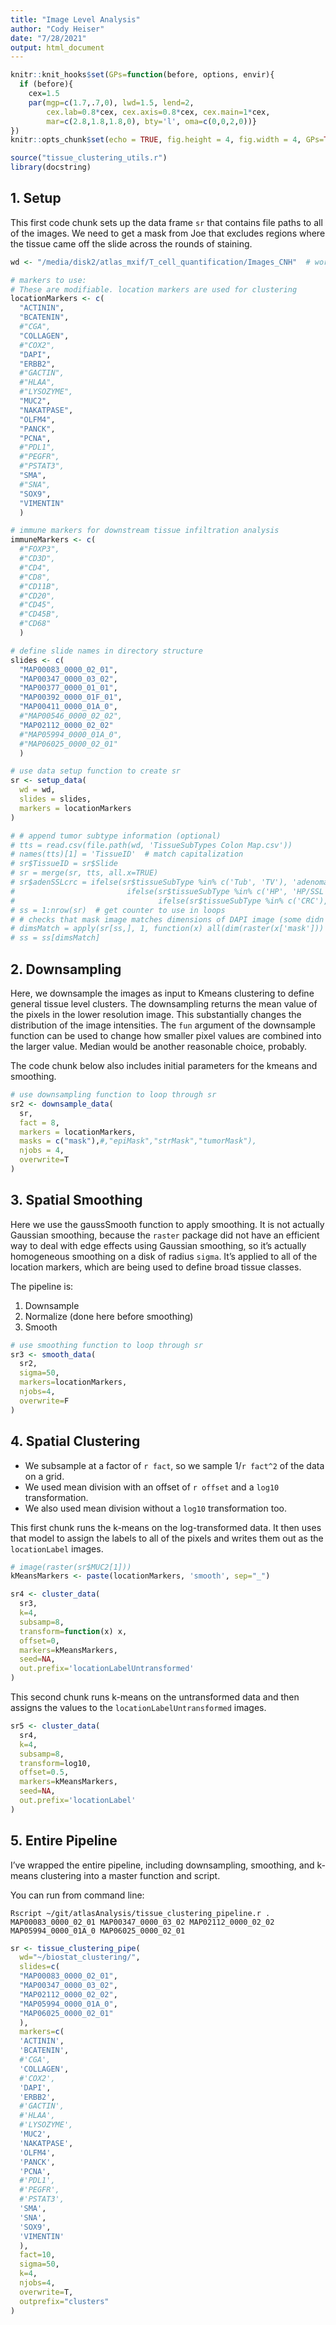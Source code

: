 ```yaml
---
title: "Image Level Analysis"
author: "Cody Heiser"
date: "7/28/2021"
output: html_document
---
```


```r
knitr::knit_hooks$set(GPs=function(before, options, envir){
  if (before){
    cex=1.5
    par(mgp=c(1.7,.7,0), lwd=1.5, lend=2,
        cex.lab=0.8*cex, cex.axis=0.8*cex, cex.main=1*cex,
        mar=c(2.8,1.8,1.8,0), bty='l', oma=c(0,0,2,0))}
})
knitr::opts_chunk$set(echo = TRUE, fig.height = 4, fig.width = 4, GPs=TRUE, cache=TRUE, cache.lazy = FALSE)

source("tissue_clustering_utils.r")
library(docstring)
```

## 1. Setup

This first code chunk sets up the data frame `sr` that contains file paths to all of the images.
We need to get a mask from Joe that excludes regions where the tissue came off the slide across the rounds of staining.

```r
wd <- "/media/disk2/atlas_mxif/T_cell_quantification/Images_CNH"  # working base directory

# markers to use:
# These are modifiable. location markers are used for clustering
locationMarkers <- c(
  "ACTININ",
  "BCATENIN",
  #"CGA",
  "COLLAGEN",
  #"COX2",
  "DAPI",
  "ERBB2",
  #"GACTIN",
  #"HLAA",
  #"LYSOZYME",
  "MUC2",
  "NAKATPASE",
  "OLFM4",
  "PANCK",
  "PCNA",
  #"PDL1",
  #"PEGFR",
  #"PSTAT3",
  "SMA",
  #"SNA",
  "SOX9",
  "VIMENTIN"
  )

# immune markers for downstream tissue infiltration analysis
immuneMarkers <- c(
  #"FOXP3",
  #"CD3D",
  #"CD4",
  #"CD8",
  #"CD11B",
  #"CD20",
  #"CD45",
  #"CD45B",
  #"CD68"
  )

# define slide names in directory structure
slides <- c(
  "MAP00083_0000_02_01",
  "MAP00347_0000_03_02",
  "MAP00377_0000_01_01",
  "MAP00392_0000_01F_01",
  "MAP00411_0000_01A_0",
  #"MAP00546_0000_02_02",
  "MAP02112_0000_02_02"
  #"MAP05994_0000_01A_0",
  #"MAP06025_0000_02_01"
  )

# use data setup function to create sr
sr <- setup_data(
  wd = wd,
  slides = slides,
  markers = locationMarkers
)

# # append tumor subtype information (optional)
# tts = read.csv(file.path(wd, 'TissueSubTypes Colon Map.csv'))
# names(tts)[1] = 'TissueID'  # match capitalization
# sr$TissueID = sr$Slide
# sr = merge(sr, tts, all.x=TRUE)
# sr$adenSSLcrc = ifelse(sr$tissueSubType %in% c('Tub', 'TV'), 'adenoma', 
#                         ifelse(sr$tissueSubType %in% c('HP', 'HP/SSL', 'SSL', 'Tub/SSL'), 'SSL', 
#                                ifelse(sr$tissueSubType %in% c('CRC'), 'CRC', NA )) )
# ss = 1:nrow(sr)  # get counter to use in loops
# # checks that mask image matches dimensions of DAPI image (some didn't)
# dimsMatch = apply(sr[ss,], 1, function(x) all(dim(raster(x['mask'])) == dim(raster(x['DAPI']))) )
# ss = ss[dimsMatch]
```

## 2. Downsampling

Here, we downsample the images as input to Kmeans clustering to define general tissue level clusters.
The downsampling returns the mean value of the pixels in the lower resolution image.
This substantially changes the distribution of the image intensities.
The `fun` argument of the downsample function can be used to change how smaller pixel values are combined into the larger value.
Median would be another reasonable choice, probably.

The code chunk below also includes initial parameters for the kmeans and smoothing.

```r
# use downsampling function to loop through sr
sr2 <- downsample_data(
  sr,
  fact = 8,
  markers = locationMarkers,
  masks = c("mask"),#,"epiMask","strMask","tumorMask"),
  njobs = 4,
  overwrite=T
)
```

## 3. Spatial Smoothing

Here we use the gaussSmooth function to apply smoothing. It is not actually Gaussian smoothing, because the `raster` package did not have an efficient way to deal with edge effects using Gaussian smoothing, so it's actually homogeneous smoothing on a disk of radius `sigma`.
It's applied to all of the location markers, which are being used to define broad tissue classes.

The pipeline is:

1. Downsample
2. Normalize (done here before smoothing)
3. Smooth

```r
# use smoothing function to loop through sr
sr3 <- smooth_data(
  sr2,
  sigma=50,
  markers=locationMarkers,
  njobs=4,
  overwrite=F
)
```

## 4. Spatial Clustering

* We subsample at a factor of ``r fact``, so we sample 1/``r fact^2`` of the data on a grid.
* We used mean division with an offset of ``r offset`` and a `log10` transformation.
* We also used mean division without a `log10` transformation too.

This first chunk runs the k-means on the log-transformed data.
It then uses that model to assign the labels to all of the pixels and writes them out as the `locationLabel` images.

```r
# image(raster(sr$MUC2[1]))
kMeansMarkers <- paste(locationMarkers, 'smooth', sep="_")

sr4 <- cluster_data(
  sr3,
  k=4,
  subsamp=8,
  transform=function(x) x,
  offset=0,
  markers=kMeansMarkers,
  seed=NA,
  out.prefix='locationLabelUntransformed'
)
```

This second chunk runs k-means on the untransformed data and then assigns the values to the `locationLabelUntransformed` images.

```r
sr5 <- cluster_data(
  sr4,
  k=4,
  subsamp=8,
  transform=log10,
  offset=0.5,
  markers=kMeansMarkers,
  seed=NA,
  out.prefix='locationLabel'
)
```

## 5. Entire Pipeline

I've wrapped the entire pipeline, including downsampling, smoothing, and k-means clustering into a master function and script.

You can run from command line:
```
Rscript ~/git/atlasAnalysis/tissue_clustering_pipeline.r . MAP00083_0000_02_01 MAP00347_0000_03_02 MAP02112_0000_02_02 MAP05994_0000_01A_0 MAP06025_0000_02_01
```

```r
sr <- tissue_clustering_pipe(
  wd="~/biostat_clustering/",
  slides=c(
  "MAP00083_0000_02_01",
  "MAP00347_0000_03_02",
  "MAP02112_0000_02_02",
  "MAP05994_0000_01A_0",
  "MAP06025_0000_02_01"
  ),
  markers=c(
  'ACTININ',
  'BCATENIN',
  #'CGA',
  'COLLAGEN',
  #'COX2',
  'DAPI',
  'ERBB2',
  #'GACTIN',
  #'HLAA',
  #'LYSOZYME',
  'MUC2',
  'NAKATPASE',
  'OLFM4',
  'PANCK',
  'PCNA',
  #'PDL1',
  #'PEGFR',
  #'PSTAT3',
  'SMA',
  'SNA',
  'SOX9',
  'VIMENTIN'
  ),
  fact=10,
  sigma=50,
  k=4,
  njobs=4,
  overwrite=T,
  outprefix="clusters"
)
```

